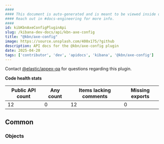 ```yaml
---
####
#### This document is auto-generated and is meant to be viewed inside our experimental, new docs system.
#### Reach out in #docs-engineering for more info.
####
id: kibKbnAxeConfigPluginApi
slug: /kibana-dev-docs/api/kbn-axe-config
title: "@kbn/axe-config"
image: https://source.unsplash.com/400x175/?github
description: API docs for the @kbn/axe-config plugin
date: 2025-04-20
tags: ['contributor', 'dev', 'apidocs', 'kibana', '@kbn/axe-config']
---
```




Contact [@elastic/appex-qa](https://github.com/orgs/elastic/teams/appex-qa) for questions regarding this plugin.

**Code health stats**

| Public API count  | Any count | Items lacking comments | Missing exports |
|-------------------|-----------|------------------------|-----------------|
| 12 | 0 | 12 | 0 |

## Common

### Objects
<DocDefinitionList data={kbnAxeConfigObj.common.objects}/>


